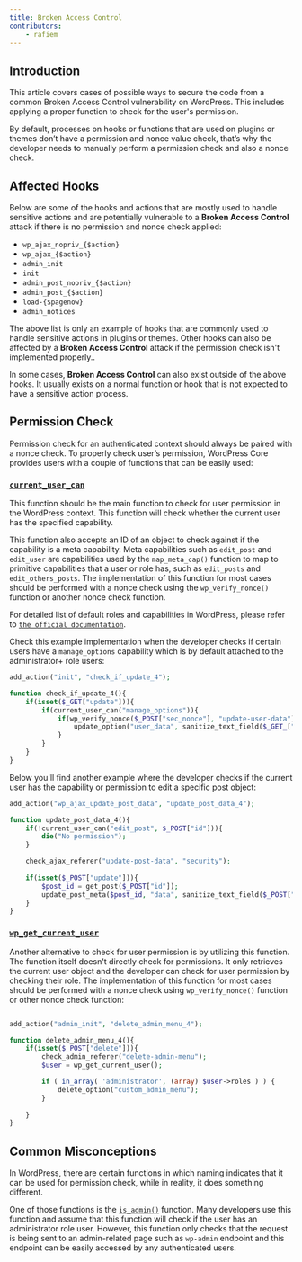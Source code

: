 ```yaml
---
title: Broken Access Control
contributors:
    - rafiem
---
```




## Introduction

This article covers cases of possible ways to secure the code from a common Broken Access Control vulnerability on WordPress. This includes applying a proper function to check for the user's permission.

By default, processes on hooks or functions that are used on plugins or themes don’t have a permission and nonce value check, that’s why the developer needs to manually perform a permission check and also a nonce check.

<LinkCard
  title="Learn more about Broken Access Control"
  href="/wordpress/vulnerabilities/broken-access-control/"
/>

## Affected Hooks

Below are some of the hooks and actions that are mostly used to handle sensitive actions and are potentially vulnerable to a **Broken Access Control** attack if there is no permission and nonce check applied:

- `wp_ajax_nopriv_{$action}`
- `wp_ajax_{$action}`
- `admin_init`
- `init`
- `admin_post_nopriv_{$action}`
- `admin_post_{$action}`
- `load-{$pagenow}`
- `admin_notices`

The above list is only an example of hooks that are commonly used to handle sensitive actions in plugins or themes. Other hooks can also be affected by a **Broken Access Control** attack if the permission check isn't implemented properly..

In some cases, **Broken Access Control** can also exist outside of the above hooks. It usually exists on a normal function or hook that is not expected to have a sensitive action process.

## Permission Check

Permission check for an authenticated context should always be paired with a nonce check. To properly check user’s permission, WordPress Core provides users with a couple of functions that can be easily used:

### [`current_user_can`](https://developer.wordpress.org/reference/functions/current_user_can/)

This function should be the main function to check for user permission in the WordPress context. This function will check whether the current user has the specified capability.

This function also accepts an ID of an object to check against if the capability is a meta capability. Meta capabilities such as `edit_post` and `edit_user` are capabilities used by the `map_meta_cap()` function to map to primitive capabilities that a user or role has, such as `edit_posts` and `edit_others_posts`. The implementation of this function for most cases should be performed with a nonce check using the `wp_verify_nonce()` function or another nonce check function.

For detailed list of default roles and capabilities in WordPress, please refer to [`the official documentation`](https://wordpress.org/documentation/article/roles-and-capabilities/).

Check this example implementation when the developer checks if certain users have a `manage_options` capability which is by default attached to the administrator+ role users:

```php
add_action("init", "check_if_update_4");

function check_if_update_4(){
    if(isset($_GET["update"])){
        if(current_user_can("manage_options")){
            if(wp_verify_nonce($_POST["sec_nonce"], "update-user-data")){
                update_option("user_data", sanitize_text_field($_GET_["data"]));
            }
        }
    }
}
```

Below you'll find another example where the developer checks if the current user has the capability or permission to edit a specific post object:

```php
add_action("wp_ajax_update_post_data", "update_post_data_4");

function update_post_data_4(){
    if(!current_user_can("edit_post", $_POST["id"])){
        die("No permission");
    }

    check_ajax_referer("update-post-data", "security");
    
    if(isset($_POST["update"])){
        $post_id = get_post($_POST["id"]);
        update_post_meta($post_id, "data", sanitize_text_field($_POST["data"]));
    }
}
```

### [`wp_get_current_user`](https://developer.wordpress.org/reference/functions/wp_get_current_user/)

Another alternative to check for user permission is by utilizing this function. The function itself doesn't directly check for permissions. It only retrieves the current user object and the developer can check for user permission by checking their role. The implementation of this function for most cases should be performed with a nonce check using `wp_verify_nonce()` function or other nonce check function:
```php

add_action("admin_init", "delete_admin_menu_4");

function delete_admin_menu_4(){
    if(isset($_POST["delete"])){
        check_admin_referer("delete-admin-menu");
        $user = wp_get_current_user();

        if ( in_array( 'administrator', (array) $user->roles ) ) {
            delete_option("custom_admin_menu");
        }
        
    }
}
```


## Common Misconceptions
In WordPress, there are certain functions in which naming indicates that it can be used for permission check, while in reality, it does something different.

One of those functions is the [`is_admin()`](https://developer.wordpress.org/reference/functions/is_admin/) function. Many developers use this function and assume that this function will check if the user has an administrator role user. However, this function only checks that the request is being sent to an admin-related page such as `wp-admin` endpoint and this endpoint can be easily accessed by any authenticated users.